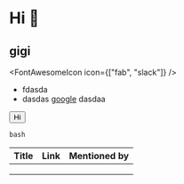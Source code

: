 
<Page>

<Logo />

# Hi :wave:

## gigi

<FontAwesomeIcon icon={["fab", "slack"]} />

- fdasda
- dasdas [google](https://google.com)
  dasdaa

<SlackButton />

<button>Hi</button>

```
bash
```

| Title | Link | Mentioned by |
| ----- | ---- | ------------ |
|       |      |              |
|       |      |              |
|       |      |              |

</Page>
